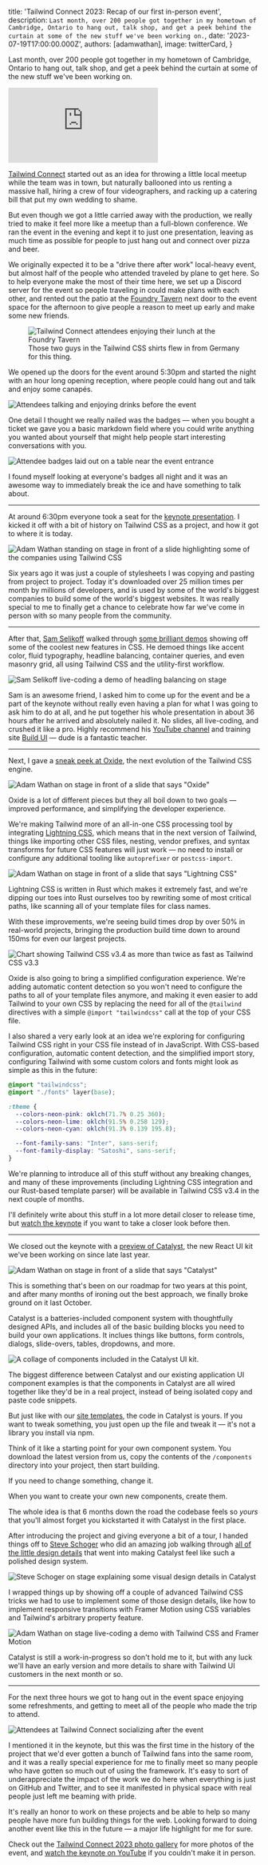 
  title: 'Tailwind Connect 2023: Recap of our first in-person event',
  description: `Last month, over 200 people got together in my hometown of Cambridge, Ontario to hang out, talk shop, and get a peek behind the curtain at some of the new stuff we've been working on.`,
  date: '2023-07-19T17:00:00.000Z',
  authors: [adamwathan],
  image: twitterCard,
}

Last month, over 200 people got together in my hometown of Cambridge, Ontario to hang out, talk shop, and get a peek behind the curtain at some of the new stuff we've been working on.

<div className="aspect-w-16 aspect-h-9 my-12 bg-slate-700 rounded-xl overflow-hidden">
  <iframe
    className="rounded-xl"
    src="https://www.youtube.com/embed/CLkxRnRQtDE"
    frameBorder="0"
    allow="accelerometer; autoplay; clipboard-write; encrypted-media; gyroscope; picture-in-picture"
    allowFullScreen
  ></iframe>
</div>

[Tailwind Connect](https://connect.tailwindcss.com) started out as an idea for throwing a little local meetup while the team was in town, but naturally ballooned into us renting a massive hall, hiring a crew of four videographers, and racking up a catering bill that put my own wedding to shame.

But even though we got a little carried away with the production, we really tried to make it feel more like a meetup than a full-blown conference. We ran the event in the evening and kept it to just one presentation, leaving as much time as possible for people to just hang out and connect over pizza and beer.

We originally expected it to be a "drive there after work" local-heavy event, but almost half of the people who attended traveled by plane to get here. So to help everyone make the most of their time here, we set up a Discord server for the event so people traveling in could make plans with each other, and rented out the patio at the [Foundry Tavern](https://www.instagram.com/foundrytavern/) next door to the event space for the afternoon to give people a reason to meet up early and make some new friends.

<figure>
  <div className="relative not-prose [a:not(:first-child)>&]:mt-[2em] [a:not(:last-child)>&]:mb-[2em] my-[2em] first:mt-0 last:mb-0 rounded-2xl overflow-hidden [figure>&]:my-0">
    <img src={foundryTavern.src} alt="Tailwind Connect attendees enjoying their lunch at the Foundry Tavern" decoding="async" />
    <div className="absolute inset-0 rounded-2xl ring-1 ring-inset ring-slate-900/10 dark:ring-white/10" />
  </div>
  <figcaption>Those two guys in the Tailwind CSS shirts flew in from Germany for this thing.</figcaption>
</figure>

We opened up the doors for the event around 5:30pm and started the night with an hour long opening reception, where people could hang out and talk and enjoy some canapés.

![Attendees talking and enjoying drinks before the event](https://res.cloudinary.com/tailwind-labs/image/upload/w_1536/connect/tailwind-connect-205_twujze.jpg)

One detail I thought we really nailed was the badges — when you bought a ticket we gave you a basic markdown field where you could write anything you wanted about yourself that might help people start interesting conversations with you.

![Attendee badges laid out on a table near the event entrance](https://res.cloudinary.com/tailwind-labs/image/upload/w_1536/connect/tailwind-connect-2_qrjpj0.jpg)

I found myself looking at everyone's badges all night and it was an awesome way to immediately break the ice and have something to talk about.

---

At around 6:30pm everyone took a seat for the [keynote presentation](https://www.youtube.com/watch?v=CLkxRnRQtDE&t=0s). I kicked it off with a bit of history on Tailwind CSS as a project, and how it got to where it is today.

![Adam Wathan standing on stage in front of a slide highlighting some of the companies using Tailwind CSS](https://res.cloudinary.com/tailwind-labs/image/upload/w_1536/connect/tailwind-connect-60_uyw5la.jpg)

Six years ago it was just a couple of stylesheets I was copying and pasting from project to project. Today it's downloaded over 25 million times per month by millions of developers, and is used by some of the world's biggest companies to build some of the world's biggest websites. It was really special to me to finally get a chance to celebrate how far we've come in person with so many people from the community.

---

After that, [Sam Selikoff](https://twitter.com/samselikoff) walked through [some brilliant demos](https://www.youtube.com/watch?v=CLkxRnRQtDE&t=600s) showing off some of the coolest new features in CSS. He demoed things like accent color, fluid typography, headline balancing, container queries, and even masonry grid, all using Tailwind CSS and the utility-first workflow.

![Sam Selikoff live-coding a demo of headling balancing on stage](https://res.cloudinary.com/tailwind-labs/image/upload/w_1536/connect/tailwind-connect-73_tvlsrp.jpg)

Sam is an awesome friend, I asked him to come up for the event and be a part of the keynote without really even having a plan for what I was going to ask him to do at all, and he put together his whole presentation in about 36 hours after he arrived and absolutely nailed it. No slides, all live-coding, and crushed it like a pro. Highly recommend his [YouTube channel](https://www.youtube.com/samselikoff) and training site [Build UI](https://buildui.com/) — dude is a fantastic teacher.

---

Next, I gave a [sneak peek at Oxide](https://www.youtube.com/watch?v=CLkxRnRQtDE&t=2146s), the next evolution of the Tailwind CSS engine.

![Adam Wathan on stage in front of a slide that says "Oxide"](https://res.cloudinary.com/tailwind-labs/image/upload/w_1536/connect/tailwind-connect-101_c9your.jpg)

Oxide is a lot of different pieces but they all boil down to two goals — improved performance, and simplifying the developer experience.

We're making Tailwind more of an all-in-one CSS processing tool by integrating [Lightning CSS](https://lightningcss.dev/), which means that in the next version of Tailwind, things like importing other CSS files, nesting, vendor prefixes, and syntax transforms for future CSS features will just work — no need to install or configure any additional tooling like `autoprefixer` or `postcss-import`.

![Adam Wathan on stage in front of a slide that says "Lightning CSS"](https://res.cloudinary.com/tailwind-labs/image/upload/w_1536/connect/tailwind-connect-112_uvpct5.jpg)

Lightning CSS is written in Rust which makes it extremely fast, and we're dipping our toes into Rust ourselves too by rewriting some of most critical paths, like scanning all of your template files for class names.

With these improvements, we're seeing build times drop by over 50% in real-world projects, bringing the production build time down to around 150ms for even our largest projects.

<div className="relative not-prose [a:not(:first-child)>&]:mt-[2em] [a:not(:last-child)>&]:mb-[2em] my-[2em] first:mt-0 last:mb-0 rounded-2xl overflow-hidden [figure>&]:my-0">
  <img src={oxidePerformance.src} alt="Chart showing Tailwind CSS v3.4 as more than twice as fast as Tailwind CSS v3.3" decoding="async" />
  <div className="absolute inset-0 rounded-2xl ring-1 ring-inset ring-slate-900/10 dark:ring-white/10" />
</div>


Oxide is also going to bring a simplified configuration experience. We're adding automatic content detection so you won't need to configure the paths to all of your template files anymore, and making it even easier to add Tailwind to your own CSS by replacing the need for all of the `@tailwind` directives with a simple `@import "tailwindcss"` call at the top of your CSS file.

I also shared a very early look at an idea we're exploring for configuring Tailwind CSS right in your CSS file instead of in JavaScript. With CSS-based configuration, automatic content detection, and the simplified import story, configuring Tailwind with some custom colors and fonts might look as simple as this in the future:

```css
@import "tailwindcss";
@import "./fonts" layer(base);

:theme {
  --colors-neon-pink: oklch(71.7% 0.25 360);
  --colors-neon-lime: oklch(91.5% 0.258 129);
  --colors-neon-cyan: oklch(91.3% 0.139 195.8);

  --font-family-sans: "Inter", sans-serif;
  --font-family-display: "Satoshi", sans-serif;
}
```

We're planning to introduce all of this stuff without any breaking changes, and many of these improvements (including Lightning CSS integration and our Rust-based template parser) will be available in Tailwind CSS v3.4 in the next couple of months.

I'll definitely write about this stuff in a lot more detail closer to release time, but [watch the keynote](https://www.youtube.com/watch?v=CLkxRnRQtDE&t=2146s) if you want to take a closer look before then.

---

We closed out the keynote with a [preview of Catalyst](https://youtu.be/CLkxRnRQtDE?t=3512), the new React UI kit we've been working on since late last year.

![Adam Wathan on stage in front of a slide that says "Catalyst"](https://res.cloudinary.com/tailwind-labs/image/upload/w_1536/connect/tailwind-connect-129_dbsbuj.jpg)

This is something that's been on our roadmap for two years at this point, and after many months of ironing out the best approach, we finally broke ground on it last October.

Catalyst is a batteries-included component system with thoughtfully designed APIs, and includes all of the basic building blocks you need to build your own applications. It inclues things like buttons, form controls, dialogs, slide-overs, tables, dropdowns, and more.

<div className="relative not-prose [a:not(:first-child)>&]:mt-[2em] [a:not(:last-child)>&]:mb-[2em] my-[2em] first:mt-0 last:mb-0 rounded-2xl overflow-hidden [figure>&]:my-0">
  <img src={catalystPreview.src} alt="A collage of components included in the Catalyst UI kit." decoding="async" />
  <div className="absolute inset-0 rounded-2xl ring-1 ring-inset ring-slate-900/10 dark:ring-white/10" />
</div>

The biggest difference between Catalyst and our existing application UI component examples is that the components in Catalyst are all wired together like they'd be in a real project, instead of being isolated copy and paste code snippets.

But just like with our [site templates](https://tailwindui.com/templates), the code in Catalyst is yours. If you want to tweak something, you just open up the file and tweak it — it's not a library you install via npm.

Think of it like a  starting point for your own component system. You download the latest version from us, copy the contents of the `/components` directory into your project, then start building.

If you need to change something, change it.

When you want to create your own new components, create them.

The whole idea is that 6 months down the road the codebase feels so _yours_ that you'll almost forget you kickstarted it with Catalyst in the first place.

After introducing the project and giving everyone a bit of a tour, I handed things off to [Steve Schoger](https://twitter.com/steveschoger) who did an amazing job walking through [all of the little design details](https://www.youtube.com/watch?v=CLkxRnRQtDE&t=4209s) that went into making Catalyst feel like such a polished design system.

![Steve Schoger on stage explaining some visual design details in Catalyst](https://res.cloudinary.com/tailwind-labs/image/upload/w_1536/connect/tailwind-connect-139_fvxk2r.jpg)

I wrapped things up by showing off a couple of advanced Tailwind CSS tricks we had to use to implement some of those design details, like how to implement responsive transitions with Framer Motion using CSS variables and Tailwind's arbitrary property feature.

![Adam Wathan on stage live-coding a demo with Tailwind CSS and Framer Motion](https://res.cloudinary.com/tailwind-labs/image/upload/w_1536/connect/tailwind-connect-149_ohxxxq.jpg)

Catalyst is still a work-in-progress so don't hold me to it, but with any luck we'll have an early version and more details to share with Tailwind UI customers in the next month or so.

---

For the next three hours we got to hang out in the event space enjoying some refreshments, and getting to meet all of the people who made the trip to attend.

![Attendees at Tailwind Connect socializing after the event](https://res.cloudinary.com/tailwind-labs/image/upload/w_1536/connect/tailwind-connect-240_iorjwp.jpg)

I mentioned it in the keynote, but this was the first time in the history of the project that we'd ever gotten a bunch of Tailwind fans into the same room, and it was a really special experience for me to finally meet so many people who have gotten so much out of using the framework. It's easy to sort of underappreciate the impact of the work we do here when everything is just on GitHub and Twitter, and to see it manifested in physical space with real people just left me beaming with pride.

It's really an honor to work on these projects and be able to help so many people have more fun building things for the web. Looking forward to doing another event like this in the future — a major life highlight for me for sure.

Check out the [Tailwind Connect 2023 photo gallery](https://connect.tailwindcss.com/photos) for more photos of the event, and [watch the keynote on YouTube](https://www.youtube.com/watch?v=CLkxRnRQtDE) if you couldn't make it in person.
